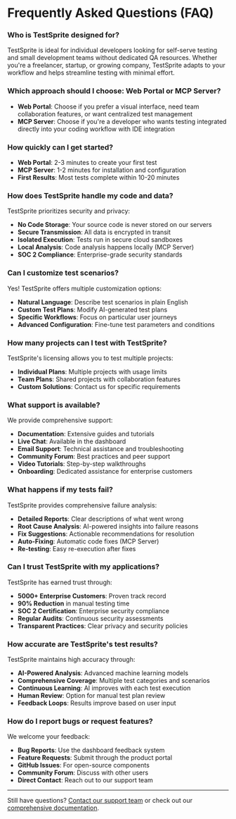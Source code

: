 # Frequently Asked Questions (FAQ)

### Who is TestSprite designed for?
TestSprite is ideal for individual developers looking for self-serve testing and small development teams without dedicated QA resources. Whether you're a freelancer, startup, or growing company, TestSprite adapts to your workflow and helps streamline testing with minimal effort.

### Which approach should I choose: Web Portal or MCP Server?
- **Web Portal**: Choose if you prefer a visual interface, need team collaboration features, or want centralized test management
- **MCP Server**: Choose if you're a developer who wants testing integrated directly into your coding workflow with IDE integration

### How quickly can I get started?
- **Web Portal**: 2-3 minutes to create your first test
- **MCP Server**: 1-2 minutes for installation and configuration
- **First Results**: Most tests complete within 10-20 minutes

### How does TestSprite handle my code and data?
TestSprite prioritizes security and privacy:
- **No Code Storage**: Your source code is never stored on our servers
- **Secure Transmission**: All data is encrypted in transit
- **Isolated Execution**: Tests run in secure cloud sandboxes
- **Local Analysis**: Code analysis happens locally (MCP Server)
- **SOC 2 Compliance**: Enterprise-grade security standards

### Can I customize test scenarios?
Yes! TestSprite offers multiple customization options:
- **Natural Language**: Describe test scenarios in plain English
- **Custom Test Plans**: Modify AI-generated test plans
- **Specific Workflows**: Focus on particular user journeys
- **Advanced Configuration**: Fine-tune test parameters and conditions

### How many projects can I test with TestSprite?
TestSprite's licensing allows you to test multiple projects:
- **Individual Plans**: Multiple projects with usage limits
- **Team Plans**: Shared projects with collaboration features
- **Custom Solutions**: Contact us for specific requirements

### What support is available?
We provide comprehensive support:
- **Documentation**: Extensive guides and tutorials
- **Live Chat**: Available in the dashboard
- **Email Support**: Technical assistance and troubleshooting
- **Community Forum**: Best practices and peer support
- **Video Tutorials**: Step-by-step walkthroughs
- **Onboarding**: Dedicated assistance for enterprise customers

### What happens if my tests fail?
TestSprite provides comprehensive failure analysis:
- **Detailed Reports**: Clear descriptions of what went wrong
- **Root Cause Analysis**: AI-powered insights into failure reasons
- **Fix Suggestions**: Actionable recommendations for resolution
- **Auto-Fixing**: Automatic code fixes (MCP Server)
- **Re-testing**: Easy re-execution after fixes

### Can I trust TestSprite with my applications?
TestSprite has earned trust through:
- **5000+ Enterprise Customers**: Proven track record
- **90% Reduction** in manual testing time
- **SOC 2 Certification**: Enterprise security compliance
- **Regular Audits**: Continuous security assessments
- **Transparent Practices**: Clear privacy and security policies

### How accurate are TestSprite's test results?
TestSprite maintains high accuracy through:
- **AI-Powered Analysis**: Advanced machine learning models
- **Comprehensive Coverage**: Multiple test categories and scenarios
- **Continuous Learning**: AI improves with each test execution
- **Human Review**: Option for manual test plan review
- **Feedback Loops**: Results improve based on user input

### How do I report bugs or request features?
We welcome your feedback:
- **Bug Reports**: Use the dashboard feedback system
- **Feature Requests**: Submit through the product portal
- **GitHub Issues**: For open-source components
- **Community Forum**: Discuss with other users
- **Direct Contact**: Reach out to our support team

---

Still have questions? [Contact our support team](https://calendly.com/contact-hmul/schedule) or check out our [comprehensive documentation](https://docs.testsprite.com). 